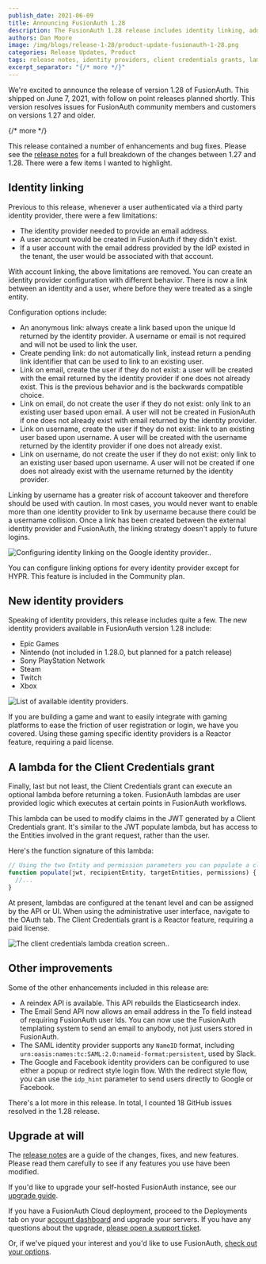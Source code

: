 ```yaml
---
publish_date: 2021-06-09 
title: Announcing FusionAuth 1.28
description: The FusionAuth 1.28 release includes identity linking, additional identity providers, a lambda for the Client Credentials grant and more.
authors: Dan Moore
image: /img/blogs/release-1-28/product-update-fusionauth-1-28.png
categories: Release Updates, Product
tags: release notes, identity providers, client credentials grants, lambda, gaming
excerpt_separator: "{/* more */}"
---
```


We're excited to announce the release of version 1.28 of FusionAuth. This shipped on June 7, 2021, with follow on point releases planned shortly. This version resolves issues for FusionAuth community members and customers on versions 1.27 and older. 

{/* more */}

This release contained a number of enhancements and bug fixes. Please see the [release notes](/docs/release-notes/archive#version-1-28-0) for a full breakdown of the changes between 1.27 and 1.28. There were a few items I wanted to highlight. 

## Identity linking

Previous to this release, whenever a user authenticated via a third party identity provider, there were a few limitations:

* The identity provider needed to provide an email address.
* A user account would be created in FusionAuth if they didn't exist.
* If a user account with the email address provided by the IdP existed in the tenant, the user would be associated with that account.

With account linking, the above limitations are removed. You can create an identity provider configuration with different behavior. There is now a link between an identity and a user, where before they were treated as a single entity. 

Configuration options include:

* An anonymous link: always create a link based upon the unique Id returned by the identity provider. A username or email is not required and will not be used to link the user.
* Create pending link: do not automatically link, instead return a pending link identifier that can be used to link to an existing user.
* Link on email, create the user if they do not exist: a user will be created with the email returned by the identity provider if one does not already exist. This is the previous behavior and is the backwards compatible choice.
* Link on email, do not create the user if they do not exist: only link to an existing user based upon email. A user will not be created in FusionAuth if one does not already exist with email returned by the identity provider.
* Link on username, create the user if they do not exist: link to an existing user based upon username. A user will be created with the username returned by the identity provider if one does not already exist.
* Link on username, do not create the user if they do not exist: only link to an existing user based upon username. A user will not be created if one does not already exist with the username returned by the identity provider.

Linking by username has a greater risk of account takeover and therefore should be used with caution. In most cases, you would never want to enable more than one identity provider to link by username because there could be a username collision. Once a link has been created between the external identity provider and FusionAuth, the linking strategy doesn't apply to future logins.

![Configuring identity linking on the Google identity provider..](/img/blogs/release-1-28/identity-linking.png)

You can configure linking options for every identity provider except for HYPR. This feature is included in the Community plan.

## New identity providers

Speaking of identity providers, this release includes quite a few. The new identity providers available in FusionAuth version 1.28 include:

* Epic Games
* Nintendo (not included in 1.28.0, but planned for a patch release)
* Sony PlayStation Network
* Steam
* Twitch
* Xbox

![List of available identity providers.](/img/blogs/release-1-28/new-identity-providers.png)

If you are building a game and want to easily integrate with gaming platforms to ease the friction of user registration or login, we have you covered. Using these gaming specific identity providers is a Reactor feature, requiring a paid license.

## A lambda for the Client Credentials grant

Finally, last but not least, the Client Credentials grant can execute an optional lambda before returning a token. FusionAuth lambdas are user provided logic which executes at certain points in FusionAuth workflows. 

This lambda can be used to modify claims in the JWT generated by a Client Credentials grant. It's similar to the JWT populate lambda, but has access to the Entities involved in the grant request, rather than the user. 

Here's the function signature of this lambda:

```javascript
// Using the two Entity and permission parameters you can populate a client credentials grant JWT.
function populate(jwt, recipientEntity, targetEntities, permissions) {
  //...
}
```

At present, lambdas are configured at the tenant level and can be assigned by the API or UI. When using the administrative user interface, navigate to the <Breadcrumb>OAuth</Breadcrumb> tab. The Client Credentials grant is a Reactor feature, requiring a paid license.

![The client credentials lambda creation screen..](/img/blogs/release-1-28/client-credentials-lambda.png)

## Other improvements

Some of the other enhancements included in this release are:

* A reindex API is available. This API rebuilds the Elasticsearch index.
* The Email Send API now allows an email address in the To field instead of requiring FusionAuth user Ids. You can now use the FusionAuth templating system to send an email to anybody, not just users stored in FusionAuth.
* The SAML identity provider supports any `NameID` format, including `urn:oasis:names:tc:SAML:2.0:nameid-format:persistent`, used by Slack.
* The Google and Facebook identity providers can be configured to use either a popup or redirect style login flow. With the redirect style flow, you can use the `idp_hint` parameter to send users directly to Google or Facebook.

There's a lot more in this release. In total, I counted 18 GitHub issues resolved in the 1.28 release.

## Upgrade at will

The [release notes](/docs/release-notes/archive#version-1-28-0) are a guide of the changes, fixes, and new features. Please read them carefully to see if any features you use have been modified.

If you'd like to upgrade your self-hosted FusionAuth instance, see our [upgrade guide](/docs/operate/deploy/upgrade). 

If you have a FusionAuth Cloud deployment, proceed to the <Breadcrumb>Deployments</Breadcrumb> tab on your <a href="https://account.fusionauth.io/account/deployment/" target="_blank">account dashboard</a> and upgrade your servers. If you have any questions about the upgrade, <a href="https://account.fusionauth.io/account/support/" target="_blank">please open a support ticket</a>.

Or, if we've piqued your interest and you'd like to use FusionAuth, [check out your options](/pricing).
